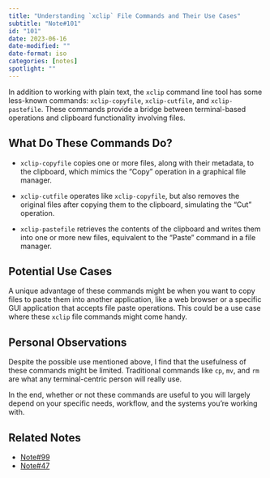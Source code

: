 ```yaml
---
title: "Understanding `xclip` File Commands and Their Use Cases"
subtitle: "Note#101"
id: "101"
date: 2023-06-16
date-modified: ""
date-format: iso
categories: [notes]
spotlight: ""
---
```

In addition to working with plain text, the `xclip` command line tool has some less-known commands: `xclip-copyfile`, `xclip-cutfile`, and `xclip-pastefile`. These commands provide a bridge between terminal-based operations and clipboard functionality involving files.

## What Do These Commands Do?

* `xclip-copyfile` copies one or more files, along with their metadata, to the clipboard, which mimics the "Copy" operation in a graphical file manager.

* `xclip-cutfile` operates like `xclip-copyfile`, but also removes the original files after copying them to the clipboard, simulating the "Cut" operation.

* `xclip-pastefile` retrieves the contents of the clipboard and writes them into one or more new files, equivalent to the "Paste" command in a file manager.

## Potential Use Cases

A unique advantage of these commands might be when you want to copy files to paste them into another application, like a web browser or a specific GUI application that accepts file paste operations. This could be a use case where these `xclip` file commands might come handy.

## Personal Observations

Despite the possible use mentioned above, I find that the usefulness of these commands might be limited. Traditional commands like `cp`, `mv`, and `rm` are what any terminal-centric person will really use.

In the end, whether or not these commands are useful to you will largely depend on your specific needs, workflow, and the systems you're working with.

## Related Notes

* [Note#99](/notes/99/)
* [Note#47](/notes/47/)
